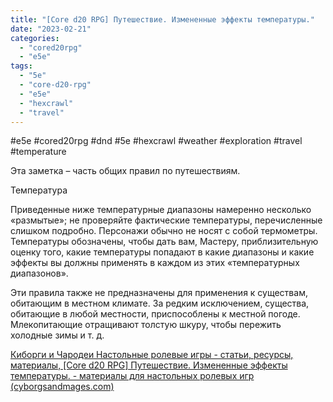 ```yaml
---
title: "[Core d20 RPG] Путешествие. Измененные эффекты температуры."
date: "2023-02-21"
categories: 
  - "cored20rpg"
  - "e5e"
tags: 
  - "5e"
  - "core-d20-rpg"
  - "e5e"
  - "hexcrawl"
  - "travel"
---
```


#e5e #cored20rpg #dnd #5e #hexcrawl #weather #exploration #travel #temperature

Эта заметка – часть общих правил по путешествиям.

Температура

Приведенные ниже температурные диапазоны намеренно несколько «размытые»; не проверяйте фактические температуры, перечисленные слишком подробно. Персонажи обычно не носят с собой термометры. Температуры обозначены, чтобы дать вам, Мастеру, приблизительную оценку того, какие температуры попадают в какие диапазоны и какие эффекты вы должны применять в каждом из этих «температурных диапазонов».

Эти правила также не предназначены для применения к существам, обитающим в местном климате. За редким исключением, существа, обитающие в любой местности, приспособлены к местной погоде. Млекопитающие отращивают толстую шкуру, чтобы пережить холодные зимы и т. д.

[Киборги и Чародеи Настольные ролевые игры - статьи, ресурсы, материалы, \[Core d20 RPG\] Путешествие. Измененные эффекты температуры. - материалы для настольных ролевых игр (cyborgsandmages.com)](https://cyborgsandmages.com/2023/02/core-d20-rpg-puteshestvie-izmenennye-effekty-temperatury/)

